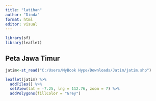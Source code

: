 ---
title: "latihan"
author: "Dinda"
format: html
editor: visual
---

```{r, echo=FALSE}
library(sf)
library(leaflet)
```


## Peta Jawa Timur 

```{r}
jatim<-st_read("C:/Users/MyBook Hype/Downloads/Jatim/jatim.shp")

leaflet(jatim) %>%
  addTiles() %>% 
  setView(lat = -7.25, lng = 112.76, zoom = 7) %>% 
  addPolygons(fillColor = "Grey")
```

